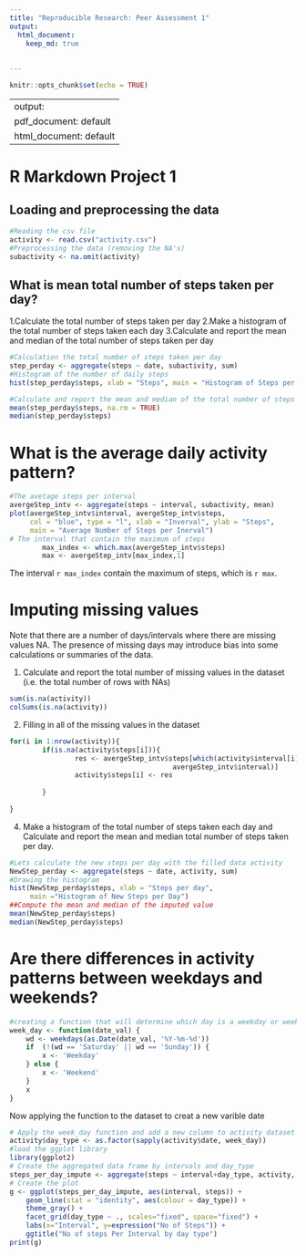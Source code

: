 ```yaml
---
title: "Reproducible Research: Peer Assessment 1"
output: 
  html_document:
    keep_md: true
   
        
---
```


```r
knitr::opts_chunk$set(echo = TRUE)
```

---
output:
  pdf_document: default
  html_document: default
---
# R Markdown Project 1

## Loading and preprocessing the data

```r
#Reading the csv file
activity <- read.csv("activity.csv")
#Preprocessing the data (removing the NA's)
subactivity <- na.omit(activity)
```

## What is mean total number of steps taken per day?

1.Calculate the total number of steps taken per day
2.Make a histogram of the total number of steps taken each day
3.Calculate and report the mean and median of the total number of steps taken per day

```r
#Calculation the total number of steps taken per day
step_perday <- aggregate(steps ~ date, subactivity, sum)
#Histogram of the number of daily steps
hist(step_perday$steps, xlab = "Steps", main = "Histogram of Steps per Day")
```
```r
#Calculate and report the mean and median of the total number of steps taken per day
mean(step_perday$steps, na.rm = TRUE)
median(step_perday$steps)
```

# What is the average daily activity pattern?

```r
#The avetage steps per interval
avergeStep_intv <- aggregate(steps ~ interval, subactivity, mean)
plot(avergeStep_intv$interval, avergeStep_intv$steps,
     col = "blue", type = "l", xlab = "Inverval", ylab = "Steps",
     main = "Average Number of Steps per Inerval")
# The interval that contain the maximum of steps
        max_index <- which.max(avergeStep_intv$steps)
        max <- avergeStep_intv[max_index,1]
```
The interval `r max_index` contain the maximum of steps, which is `r max`.

# Imputing missing values

Note that there are a number of days/intervals where there are missing values NA. The presence of missing days may introduce bias into some calculations or summaries of the data.


1. Calculate and report the total number of missing values in the dataset (i.e. the total number of rows with \color{red}{\verb|NA|}NAs)

```r
sum(is.na(activity))
colSums(is.na(activity))
```

2. Filling in all of the missing values in the dataset
```r
for(i in 1:nrow(activity)){
        if(is.na(activity$steps[i])){
                res <- avergeStep_intv$steps[which(activity$interval[i] == 
                                        avergeStep_intv$interval)]
                activity$steps[i] <- res
                
        }
        
}
```

4. Make a histogram of the total number of steps taken each day and Calculate and report the mean and median total number of steps taken per day. 

```r
#Lets calculate the new steps per day with the filled data activity
NewStep_perday <- aggregate(steps ~ date, activity, sum)
#Drawing the histogram
hist(NewStep_perday$steps, xlab = "Steps per day",
     main ="Histogram of New Steps per Day")
##Compute the mean and median of the imputed value
mean(NewStep_perday$steps)
median(NewStep_perday$steps)
```

# Are there differences in activity patterns between weekdays and weekends? 

```r
#creating a function that will determine which day is a weekday or weekend 
week_day <- function(date_val) {
    wd <- weekdays(as.Date(date_val, '%Y-%m-%d'))
    if  (!(wd == 'Saturday' || wd == 'Sunday')) {
        x <- 'Weekday'
    } else {
        x <- 'Weekend'
    }
    x
}
```

Now applying the function to the dataset to creat a new varible date

```r
# Apply the week_day function and add a new column to activity dataset
activity$day_type <- as.factor(sapply(activity$date, week_day))
#load the ggplot library
library(ggplot2)
# Create the aggregated data frame by intervals and day_type
steps_per_day_impute <- aggregate(steps ~ interval+day_type, activity, mean)
# Create the plot
g <- ggplot(steps_per_day_impute, aes(interval, steps)) +
    geom_line(stat = "identity", aes(colour = day_type)) +
    theme_gray() +
    facet_grid(day_type ~ ., scales="fixed", space="fixed") +
    labs(x="Interval", y=expression("No of Steps")) +
    ggtitle("No of steps Per Interval by day type")
print(g)
```
